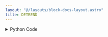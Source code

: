 ```yaml
---
layout: "@/layouts/block-docs-layout.astro"
title: DETREND
---
```



<PythonDocsDisplay docstring={docstring} />
<AppDisplay app={app} client:visible />

<details>
<summary>Python Code</summary>
```python
from flojoy import OrderedPair, flojoy, Matrix, Scalar
import numpy as np
from collections import namedtuple
from typing import Literal

import scipy.signal


@flojoy
def DETREND(
    default: OrderedPair | Matrix,
    axis: int = -1,
    type: str = "linear",
    bp: int = 0,
    overwrite_data: bool = False,
) -> OrderedPair | Matrix | Scalar:
    """The DETREND node is based on a numpy or scipy function.

    The description of that function is as follows:

        Remove a linear trend along an axis from data.

    Parameters
    ----------
    data : array_like
        The input data.
    axis : int, optional
        The axis along which to detrend the data.
        By default this is the last axis (-1).
    type : {'linear', 'constant'}, optional
        The type of detrending. If type == 'linear' (default),
        the result of a linear least-squares fit to 'data' is subtracted from 'data'.
        If type == 'constant', only the mean of 'data' is subtracted.
    bp : array_like of ints, optional
        A sequence of break points. If given, an individual linear fit is
        performed for each part of 'data' between two break points.
        Break points are specified as indices into 'data'.
        This parameter only has an effect when type == 'linear'.
    overwrite_data : bool, optional
        If True, perform in place detrending and avoid a copy.
        Default is False.

    Returns
    -------
    DataContainer
        type 'ordered pair', 'scalar', or 'matrix'
    """

    result = scipy.signal.detrend(
        data=default.y,
        axis=axis,
        type=type,
        bp=bp,
        overwrite_data=overwrite_data,
    )

    if isinstance(result, np.ndarray):
        result = OrderedPair(x=default.x, y=result)
    else:
        assert isinstance(
            result, np.number | float | int
        ), f"Expected np.number, float or int for result, got {type(result)}"
        result = Scalar(c=float(result))

    return result

```
[Find this Flojoy Block on GitHub](https://github.com/flojoy-ai/blocks/blob/main/blocks/SCIPY/SIGNAL/DETREND/DETREND.py)
</details>


## Example
